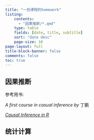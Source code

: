 ```yaml
---
title: "一些课程的homework"
listing:
    contents: 
      - "因果推断/*.qmd"
    type: table
    fields: [date, title, subtitle] 
    sort: "date desc"
    page-size: 10     
page-layout: full
title-block-banner: false
comments: false
toc: true
---
```


## 因果推断

参考用书:

*A first course in casual inference by* 丁鹏

[*Causal Inference in R*](https://www.r-causal.org/)

::: {#causal-inference}
:::

## 统计计算

